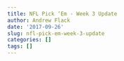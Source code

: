 ```yaml
---
title: NFL Pick ‘Em - Week 3 Update
author: Andrew Flack
date: '2017-09-26'
slug: nfl-pick-em-week-3-update
categories: []
tags: []
---
```


